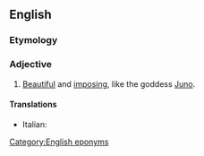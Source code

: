 ==English==

===Etymology===
{{suffix|en|Juno|esque}}

===Adjective===
{{en-adj}}

# {{lb|en|of a woman}} [[beautiful|Beautiful]] and [[imposing]], like the goddess [[Juno]].

====Translations====
{{trans-top|beautiful and imposing}}
* Italian: {{t|it|giunonico}}
{{trans-mid}}
{{trans-bottom}}

[[Category:English eponyms]]